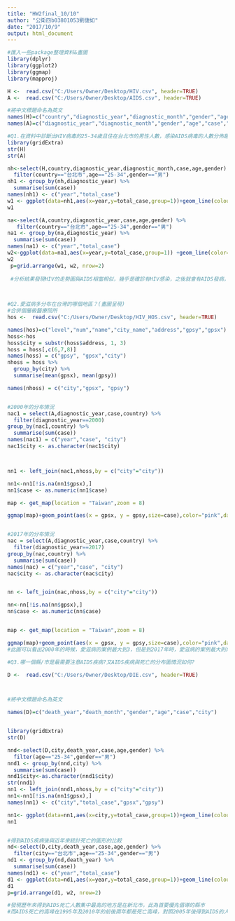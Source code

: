 ---
title: "HW2final_10/10"
author: "公衛四b03801053劉倢如"
date: "2017/10/9"
output: html_document
---

```{r setup, include=FALSE}
#匯入一些package整理資料&畫圖
library(dplyr)
library(ggplot2)
library(ggmap)
library(mapproj)
```

```{r}

H <-  read.csv("C:/Users/Owner/Desktop/HIV.csv", header=TRUE)
A <-  read.csv("C:/Users/Owner/Desktop/AIDS.csv", header=TRUE)
```



```{r}
#將中文標題命名為英文
names(H)=c("country","diagnostic_year","diagnostic_month","gender","age","case")
names(A)=c("diagnostic_year","diagnostic_month","gender","age","case","country")
```


```{r}
#Q1.在資料中診斷出HIV病毒的25-34歲且住在台北市的男性人數，感染AIDS病毒的人數分佈趨勢是如何？
library(gridExtra)
str(H)
str(A)

nh<-select(H,country,diagnostic_year,diagnostic_month,case,age,gender) %>%
  filter(country=="台北市",age=="25-34",gender=="男")
nh1 <- group_by(nh,diagnostic_year) %>%
  summarise(sum(case))
names(nh1) <- c("year","total_case")
w1 <- ggplot(data=nh1,aes(x=year,y=total_case,group=1))+geom_line(colour="blue")+geom_point(colour="red")
w1   

na<-select(A,country,diagnostic_year,case,age,gender) %>%
   filter(country=="台北市",age=="25-34",gender=="男")
na1 <- group_by(na,diagnostic_year) %>%
  summarise(sum(case))
names(na1) <- c("year","total_case")
w2<-ggplot(data=na1,aes(x=year,y=total_case,group=1)) +geom_line(color="green")+geom_point(colour="orange")
w2
 p=grid.arrange(w1, w2, nrow=2)
 
 #分析結果發現HIV的走勢圖與AIDS相當相似，幾乎是確診有HIV感染，之後就會有AIDS發病，所以當發現HIV病毒感染後就應該立刻投藥治療，以便追蹤後續的病況

 
```





```{r}
#Q2.愛滋病多分布在台灣的哪個地區？(畫圖呈現)
#合併個層級醫療院所
hos <-  read.csv("C:/Users/Owner/Desktop/HIV_HOS.csv", header=TRUE)

names(hos)=c("level","num","name","city_name","address","gpsy","gpsx")
hoss<-hos
hoss$city = substr(hoss$address, 1, 3)
hoss = hoss[,c(6,7,8)]
names(hoss) = c("gpsy", "gpsx","city")
nhoss = hoss %>% 
  group_by(city) %>%
  summarise(mean(gpsx), mean(gpsy))

names(nhoss) = c("city","gpsx", "gpsy")


#2000年的分布情況
nac1 = select(A,diagnostic_year,case,country) %>%
  filter(diagnostic_year==2000)
group_by(nac1,country) %>%
  summarise(sum(case))
names(nac1) = c("year","case", "city")
nac1$city <- as.character(nac1$city)



nn1 <- left_join(nac1,nhoss,by = c("city"="city"))

nn1<-nn1[!is.na(nn1$gpsx),]
nn1$case <- as.numeric(nn1$case)

map <- get_map(location = "Taiwan",zoom = 8)

ggmap(map)+geom_point(aes(x = gpsx, y = gpsy,size=case),color="pink",data = nn1)


#2017年的分布情況
nac = select(A,diagnostic_year,case,country) %>%
  filter(diagnostic_year==2017)
group_by(nac,country) %>%
  summarise(sum(case))
names(nac) = c("year","case", "city")
nac$city <- as.character(nac$city)


nn <- left_join(nac,nhoss,by = c("city"="city"))

nn<-nn[!is.na(nn$gpsx),]
nn$case <- as.numeric(nn$case)


map <- get_map(location = "Taiwan",zoom = 8)

ggmap(map)+geom_point(aes(x = gpsx, y = gpsy,size=case),color="pink",data = nn)
#此圖可以看出2000年的時候，愛滋病的案例最大到3，但是到2017年時，愛滋病的案例最大則成長到10，可見愛滋病有成長的趨勢。又2000年，台中、新竹與台北地區都是愛滋病人數比較多的地區，但是到了2017年的時候，新竹與台中地區的愛滋病人數都有減少，有可能是這兩個地區對於愛滋病重視的程度比較高，在追蹤疾病、正確的投藥、衛教方面...的執行的比其他縣市好，因此各地的醫療院所應多加交流，學習彼此的優點
```



```{r}
#Q3.哪一個縣/市是最需要注意AIDS疾病?又AIDS疾病與死亡的分布圖情況如何?

D <-  read.csv("C:/Users/Owner/Desktop/DIE.csv", header=TRUE)



#將中文標題命名為英文

names(D)=c("death_year","death_month","gender","age","case","city")


library(gridExtra)
str(D)

nnd<-select(D,city,death_year,case,age,gender) %>%
  filter(age=="25-34",gender=="男")
nnd1 <- group_by(nnd,city) %>%
  summarise(sum(case))
nnd1$city<-as.character(nnd1$city)
str(nnd1)
nn1 <- left_join(nnd1,nhoss,by = c("city"="city"))
nn1<-nn1[!is.na(nn1$gpsx),]
names(nn1) <- c("city","total_case","gpsx","gpsy")

nn1<- ggplot(data=nn1,aes(x=city,y=total_case,group=1))+geom_line(colour="blue")+geom_point(colour="red")
nn1


#得到AIDS疾病後與近年來統計死亡的圖形的比較
nd<-select(D,city,death_year,case,age,gender) %>%
  filter(city=="台北市",age=="25-34",gender=="男")
nd1 <- group_by(nd,death_year) %>%
  summarise(sum(case))
names(nd1) <- c("year","total_case")
d1 <- ggplot(data=nd1,aes(x=year,y=total_case,group=1))+geom_line(colour="blue")+geom_point(colour="red")
d1   
p=grid.arrange(d1, w2, nrow=2)

#發現歷年來得到AIDS死亡人數集中最高的地方是在新北市，此為首要優先倡導的縣市
#而AIDS死亡的高峰在1995年及2010年的前後兩年都是死亡高峰，對照2005年後得到AIDS的人數持續升高到2015年都還是高峰，明顯看出愛滋病成為台灣人民需要對抗的新疾病


```


